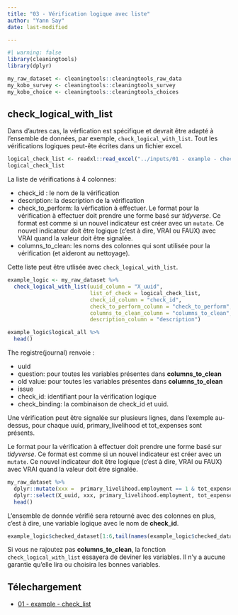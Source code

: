 ```yaml
---
title: "03 - Vérification logique avec liste"
author: "Yann Say"
date: last-modified

---
```

```r
#| warning: false
library(cleaningtools)
library(dplyr)

my_raw_dataset <- cleaningtools::cleaningtools_raw_data
my_kobo_survey <- cleaningtools::cleaningtools_survey
my_kobo_choice <- cleaningtools::cleaningtools_choices
```

## check_logical_with_list

Dans d'autres cas, la vérfication est spécifique et devrait être adapté à l'ensemble de données, par exemple, `check_logical_with_list`. Tout les vérifications logiques peut-ête écrites dans un fichier excel.

```r
logical_check_list <- readxl::read_excel("../inputs/01 - example - check_list.xlsx")
logical_check_list
```

La liste de vérifications à 4 colonnes:

-   check_id : le nom de la vérification
-   description: la description de la vérification
-   check_to_perform: la vérfication à effectuer. Le format pour la vérification à effectuer doit prendre une forme basé sur *tidyverse*. Ce format est comme si un nouvel indicateur est créer avec un `mutate`. Ce nouvel indicateur doit être logique (c'est à dire, VRAI ou FAUX) avec VRAI quand la valeur doit être signalée.
-   columns_to_clean: les noms des colonnes qui sont utilisée pour la vérification (et aideront au nettoyage).

Cette liste peut être utlisée avec `check_logical_with_list`.

```r
example_logic <- my_raw_dataset %>% 
  check_logical_with_list(uuid_column = "X_uuid",
                          list_of_check = logical_check_list,
                          check_id_column = "check_id",
                          check_to_perform_column = "check_to_perform",
                          columns_to_clean_column = "columns_to_clean",
                          description_column = "description")
```

```r

example_logic$logical_all %>% 
  head()
```

The registre(journal) renvoie :

-   uuid
-   question: pour toutes les variables présentes dans **columns_to_clean**
-   old value: pour toutes les variables présentes dans **columns_to_clean**
-   issue
-   check_id: identifiant pour la vérification logique
-   check_binding: la combinaison de check_id et uuid.

Une vérification peut être signalée sur plusieurs lignes, dans l'exemple au-dessus, pour chaque uuid, primary_livelihood et tot_expenses sont présents.

Le format pour la vérification à effectuer doit prendre une forme basé sur *tidyverse*. Ce format est comme si un nouvel indicateur est créer avec un `mutate`. Ce nouvel indicateur doit être logique (c'est à dire, VRAI ou FAUX) avec VRAI quand la valeur doit être signalée.

```r
my_raw_dataset %>% 
  dplyr::mutate(xxx =  primary_livelihood.employment == 1 & tot_expenses < 200000) %>% 
  dplyr::select(X_uuid, xxx, primary_livelihood.employment, tot_expenses) %>% 
  head()
```

L'ensemble de donnée vérifié sera retourné avec des colonnes en plus, c'est à dire, une variable logique avec le nom de **check_id**.

```r
example_logic$checked_dataset[1:6,tail(names(example_logic$checked_dataset))]
```

::: {.callout-note .column-margin}
Si vous ne rajoutez pas **columns_to_clean**, la fonction `check_logical_with_list` essayera de deviner les variables. Il n'y a aucune garantie qu'elle lira ou choisira les bonnes variables.
:::

## Télechargement

- [01 - example - check_list](../inputs/01 - example - check_list.xlsx)
